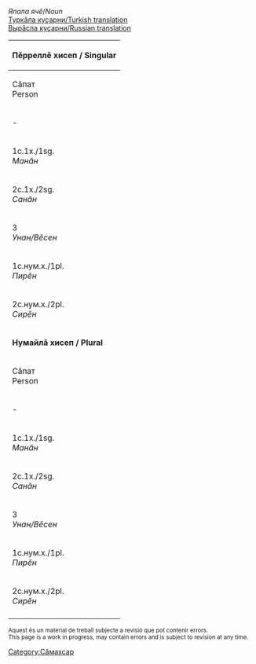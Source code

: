 

''Япала ячӗ''/''Noun''<br/>
[http://ilazki.thinkgeek.co.uk/~spectre/txuvaix/cv-tr/index.php?q=кӗсье Туркӑла куҫарни/Turkish translation]<br/>
[http://samah.chv.su/cgi-bin/s.cgi?a=s&word=кӗсье Вырӑсла куҫарни/Russian translation]

{|class=wikitable
|-
!colspan=9|'''Пӗрреллӗ хисеп / Singular'''
|-
!  Сӑпат<br/>Person  !!  Тӗп<br/>Absolutive<br/>''Кам/Мӗн?''  !!  Камӑнлӑх<br/>Genitive<br/>''Камӑн/Мӗнӗн?''  !!  Пару<br/>Dative<br/>''Кама/Мӗне?''  !!  Вырӑн<br/>Locative<br/>''Камра/Мӗнре?''  !!  Туху<br/>Ablative<br/>''Камран/Мӗнрен?''  !!  Пӗрлелӗх<br/>Instrumental<br/>''Кампа/Мӗнпе?''  !!  Ҫуклӑх<br/>Privative<br/>''Камсӑр/Мӗнсӗр?''  !!  Пирке<br/>Final<br/>''Камшӑн/Мӗншӗн?''
|-
| - || кӗсье || кӗсье·н || кӗсье·не || кӗсье·ре || кӗсье·рен || кӗсье·пе || кӗсье·сӗр || кӗсье·шӗн
|-
| 1c.1х./1sg.<br/>''Мaнӑн'' || кӗсье·м || кӗсье·м·ӗн || кӗсье·м·е || кӗсье·м·ре || кӗсье·м·рен || кӗсье·м·пе || кӗсье·м·сӗр || кӗсье·м·шӗн 
|-
| 2c.1х./2sg.<br/>''Санӑн'' || кӗсй·ӳ || кӗсй·ӳ·н || кӗсй·ӳ·н·е || кӗсй·ӳ·н·те || кӗсй·ӳ·н·тен || кӗсй·ӳ·пе || кӗсй·ӳ·сӗр || кӗсй·ӳ·шӗн 
|-
| 3<br/>''Унан/Вӗсен'' || кӗсй·и || кӗсй·и·н || кӗсй·и·не || кӗсй·и·н·че || кӗсй·и·нчен || кӗсй·и·пе || кӗсй·и·сӗр || кӗсй·и·шӗн 
|-
| 1c.нум.х./1pl.<br/>''Пирӗн'' || кӗсье·м·ӗр || кӗсье·м·ӗр·ӗн || кӗсье·м·ӗр·е || кӗсье·м·ӗр·те || кӗсье·м·ӗр·тен || кӗсье·м·ӗр·пе || кӗсье·м·ӗр·сӗр || кӗсье·м·ӗр·шӗн 
|-
| 2c.нум.х./2pl.<br/>''Сирӗн'' || кӗсй·ĕр || кӗсй·ĕр·ӗн || кӗсй·ĕр·е || кӗсй·ĕр·те || кӗсй·ĕр·тен || кӗсй·ĕр·пе || кӗсй·ĕр·сӗр || кӗсй·ĕр·шӗн 
|-
!colspan=9|'''Нумайлӑ хисеп / Plural'''
|-
!  Сӑпат<br/>Person  !!  Тӗп<br/>Absolutive<br/>''Кам/Мӗн?''  !!  Камӑнлӑх<br/>Genitive<br/>''Камӑн/Мӗнӗн?''  !!  Пару<br/>Dative<br/>''Кама/Мӗне?''  !!  Вырӑн<br/>Locative<br/>''Камра/Мӗнре?''  !!  Туху<br/>Ablative<br/>''Камран/Мӗнрен?''  !!  Пӗрлелӗх<br/>Instrumental<br/>''Кампа/Мӗнпе?''  !!  Ҫуклӑх<br/>Privative<br/>''Камсӑр/Мӗнсӗр?''  !!  Пирке<br/>Final<br/>''Камшӑр/Мӗншӗн?''
|-
| - || кӗсье·сем || кӗсье·се·н || кӗсье·сен·е || кӗсье·сен·че || кӗсье·сен·чен || кӗсье·сем·пе || кӗсье·сем·сӗр || кӗсье·сем·шӗн
|-
| 1c.1х./1sg.<br/>''Мaнӑн'' || кӗсье·м·сем || кӗсье·м·се·н || кӗсье·м·сен·е || кӗсье·м·сен·че || кӗсье·м·сен·чен || кӗсье·м·сем·пе || кӗсье·м·сем·сӗр || кӗсье·м·сем·шӗн 
|-
| 2c.1х./2sg.<br/>''Санӑн'' || кӗсй·ӳ·сем || кӗсй·ӳ·се·н || кӗсй·ӳ·сен·е || кӗсй·ӳ·сен·че || кӗсй·ӳ·сен·чен || кӗсй·ӳ·сем·пе || кӗсй·ӳ·сем·сӗр || кӗсй·ӳ·сем·шӗн 
|-
| 3<br/>''Унан/Вӗсен'' || кӗсй·и·сем || кӗсй·и·се·н || кӗсй·и·сен·е || кӗсй·и·сен·че || кӗсй·и·сен·чен || кӗсй·и·сем·пе || кӗсй·и·сем·сӗр || кӗсй·и·сем·шӗн 
|-
| 1c.нум.х./1pl.<br/>''Пирӗн'' || кӗсье·м·ӗр·сем || кӗсье·м·ӗр·се·н || кӗсье·м·ӗр·сен·е || кӗсье·м·ӗр·сен·че || кӗсье·м·ӗр·сен·чен || кӗсье·м·ӗр·сем·пе || кӗсье·м·ӗр·сем·сӗр || кӗсье·м·ӗр·сем·шӗн 
|-
| 2c.нум.х./2pl.<br/>''Сирӗн'' || кӗсй·ӗр·сем || кӗсй·ӗр·се·н || кӗсй·ӗр·сен·е || кӗсй·ӗр·сен·че || кӗсй·ӗр·сен·чен || кӗсй·ӗр·сем·пе || кӗсй·ӗр·сем·сӗр || кӗсй·ӗр·сем·шӗн 
|-
|}

<small>
Aquest és un material de treball subjecte a revisió que pot contenir errors.<br/>
This page is a work in progress, may contain errors and is subject to revision at any time. 
</small>

[[Category:Сӑмахсар]]